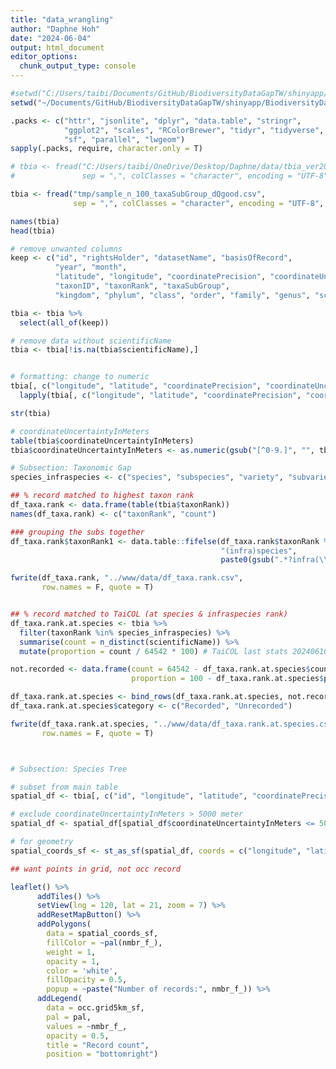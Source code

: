 ```yaml
---
title: "data_wrangling"
author: "Daphne Hoh"
date: "2024-06-04"
output: html_document
editor_options: 
  chunk_output_type: console
---
```


```r
#setwd("C:/Users/taibi/Documents/GitHub/BiodiversityDataGapTW/shinyapp/BiodiversityDataGapTW-shinyapp/")
setwd("~/Documents/GitHub/BiodiversityDataGapTW/shinyapp/BiodiversityDataGapTW-shinyapp/tmp/")

.packs <- c("httr", "jsonlite", "dplyr", "data.table", "stringr", 
            "ggplot2", "scales", "RColorBrewer", "tidyr", "tidyverse",
            "sf", "parallel", "lwgeom")
sapply(.packs, require, character.only = T)

```

```r
# tbia <- fread("C:/Users/taibi/OneDrive/Desktop/Daphne/data/tbia_ver20240605.csv",
#               sep = ",", colClasses = "character", encoding = "UTF-8", na.strings = c("", "NA", "N/A"))

tbia <- fread("tmp/sample_n_100_taxaSubGroup_dQgood.csv",
              sep = ",", colClasses = "character", encoding = "UTF-8", na.strings = c("", "NA", "N/A"))

names(tbia)
head(tbia)

# remove unwanted columns
keep <- c("id", "rightsHolder", "datasetName", "basisOfRecord",
          "year", "month",
          "latitude", "longitude", "coordinatePrecision", "coordinateUncertaintyInMeters", "type",
          "taxonID", "taxonRank", "taxaSubGroup",
          "kingdom", "phylum", "class", "order", "family", "genus", "scientificName")

tbia <- tbia %>%
  select(all_of(keep))
```



```r
# remove data without scientificName
tbia <- tbia[!is.na(tbia$scientificName),]


# formatting: change to numeric
tbia[, c("longitude", "latitude", "coordinatePrecision", "coordinateUncertaintyInMeters")] <- 
  lapply(tbia[, c("longitude", "latitude", "coordinatePrecision", "coordinateUncertaintyInMeters")], as.numeric)

str(tbia)

# coordinateUncertaintyInMeters
table(tbia$coordinateUncertaintyInMeters)
tbia$coordinateUncertaintyInMeters <- as.numeric(gsub("[^0-9.]", "", tbia$coordinateUncertaintyInMeters)) # extracting numbers only
```



```r
# Subsection: Taxonomic Gap
species_infraspecies <- c("species", "subspecies", "variety", "subvariety", "form", "subform")

## % record matched to highest taxon rank
df_taxa.rank <- data.frame(table(tbia$taxonRank))
names(df_taxa.rank) <- c("taxonRank", "count")

### grouping the subs together
df_taxa.rank$taxonRank1 <- data.table::fifelse(df_taxa.rank$taxonRank %in% species_infraspecies, 
                                               "(infra)species", 
                                               paste0(gsub(".*?infra(\\w+)|.*?sub(\\w+)", "\\1", df_taxa.rank$taxonRank)))

fwrite(df_taxa.rank, "../www/data/df_taxa.rank.csv", 
       row.names = F, quote = T)  


## % record matched to TaiCOL (at species & infraspecies rank)
df_taxa.rank.at.species <- tbia %>%
  filter(taxonRank %in% species_infraspecies) %>%
  summarise(count = n_distinct(scientificName)) %>%
  mutate(proportion = count / 64542 * 100) # TaiCOL last stats 20240610

not.recorded <- data.frame(count = 64542 - df_taxa.rank.at.species$count,
                           proportion = 100 - df_taxa.rank.at.species$proportion)

df_taxa.rank.at.species <- bind_rows(df_taxa.rank.at.species, not.recorded)
df_taxa.rank.at.species$category <- c("Recorded", "Unrecorded")

fwrite(df_taxa.rank.at.species, "../www/data/df_taxa.rank.at.species.csv", 
       row.names = F, quote = T)



# Subsection: Species Tree
```



```r
# subset from main table
spatial_df <- tbia[, c("id", "longitude", "latitude", "coordinatePrecision", "coordinateUncertaintyInMeters", "type", "taxaSubGroup")]

# exclude coordinateUncertaintyInMeters > 5000 meter
spatial_df <- spatial_df[spatial_df$coordinateUncertaintyInMeters <= 5000,]

# for geometry
spatial_coords_sf <- st_as_sf(spatial_df, coords = c("longitude", "latitude"), crs = 4326)

## want points in grid, not occ record

leaflet() %>%
      addTiles() %>%
      setView(lng = 120, lat = 21, zoom = 7) %>%
      addResetMapButton() %>%
      addPolygons(
        data = spatial_coords_sf,
        fillColor = ~pal(nmbr_f_),
        weight = 1,
        opacity = 1,
        color = 'white',
        fillOpacity = 0.5,
        popup = ~paste("Number of records:", nmbr_f_)) %>%
      addLegend(
        data = occ.grid5km_sf,
        pal = pal,
        values = ~nmbr_f_,
        opacity = 0.5,
        title = "Record count",
        position = "bottomright")



```




